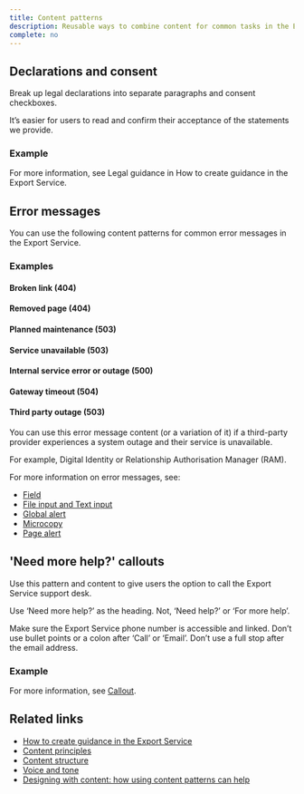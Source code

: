 ```yaml
---
title: Content patterns
description: Reusable ways to combine content for common tasks in the Export Service.
complete: no
---
```


## Declarations and consent

Break up legal declarations into separate paragraphs and consent checkboxes.

It’s easier for users to read and confirm their acceptance of the statements we provide.

### Example

For more information, see Legal guidance in How to create guidance in the Export Service.

## Error messages

You can use the following content patterns for common error messages in the Export Service.

### Examples

#### Broken link (404)

#### Removed page (404)

#### Planned maintenance (503)

#### Service unavailable (503)

#### Internal service error or outage (500)

#### Gateway timeout (504)

#### Third party outage (503)

You can use this error message content (or a variation of it) if a third-party provider experiences a system outage and their service is unavailable.

For example, Digital Identity or Relationship Authorisation Manager (RAM).

For more information on error messages, see:

- [Field]()
- [File input and Text input]()
- [Global alert]()
- [Microcopy]()
- [Page alert]()

## 'Need more help?' callouts

Use this pattern and content to give users the option to call the Export Service support desk.

Use ‘Need more help?’ as the heading. Not, ‘Need help?’ or ‘For more help’.

Make sure the Export Service phone number is accessible and linked. Don’t use bullet points or a colon after ‘Call’ or ‘Email’. Don’t use a full stop after the email address.

### Example

For more information, see [Callout](/components/callout).

## Related links

- [How to create guidance in the Export Service]()
- [Content principles]()
- [Content structure]()
- [Voice and tone]()
- [Designing with content: how using content patterns can help]()
